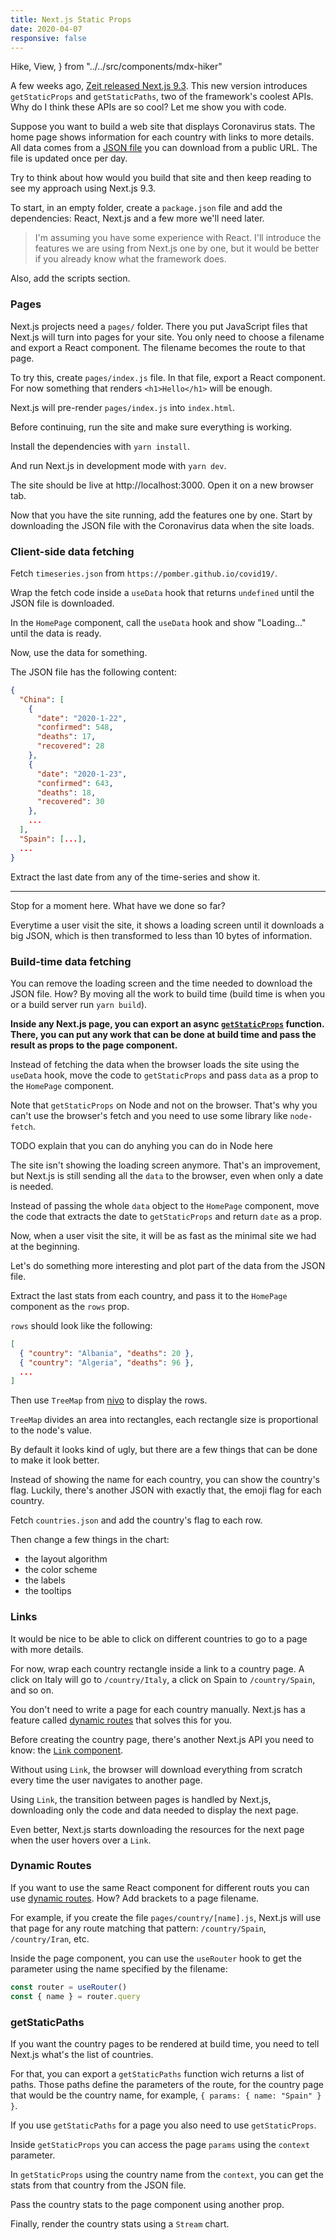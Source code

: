 ```yaml
---
title: Next.js Static Props
date: 2020-04-07
responsive: false
---
```


  Hike,
  View,
} from "../../src/components/mdx-hiker"

<Hike views={views}>

<View />

A few weeks ago, [Zeit released Next.js 9.3](https://nextjs.org/blog/next-9-3). This new version introduces `getStaticProps` and `getStaticPaths`, two of the framework's coolest APIs. Why do I think these APIs are so cool? Let me show you with code.

Suppose you want to build a web site that displays Coronavirus stats. The home page shows information for each country with links to more details. All data comes from a [JSON file](https://github.com/pomber/covid19/) you can download from a public URL. The file is updated once per day.

Try to think about how would you build that site and then keep reading to see my approach using Next.js 9.3.

<View />

To start, in an empty folder, create a `package.json` file and add the dependencies: React, Next.js and a few more we'll need later.

> I'm assuming you have some experience with React. I'll introduce the features we are using from Next.js one by one, but it would be better if you already know what the framework does.

Also, add the scripts section.

<View />

### Pages

Next.js projects need a `pages/` folder. There you put JavaScript files that Next.js will turn into pages for your site. You only need to choose a filename and export a React component. The filename becomes the route to that page.

To try this, create `pages/index.js` file. In that file, export a React component. For now something that renders `<h1>Hello</h1>` will be enough.

Next.js will pre-render `pages/index.js` into `index.html`.

<View />

Before continuing, run the site and make sure everything is working.

Install the dependencies with `yarn install`.

And run Next.js in development mode with `yarn dev`.

<View />

The site should be live at http://localhost:3000. Open it on a new browser tab.

Now that you have the site running, add the features one by one. Start by downloading the JSON file with the Coronavirus data when the site loads.

<View />

### Client-side data fetching

Fetch `timeseries.json` from `https://pomber.github.io/covid19/`.

Wrap the fetch code inside a `useData` hook that returns `undefined` until the JSON file is downloaded.

In the `HomePage` component, call the `useData` hook and show "Loading..." until the data is ready.

Now, use the data for something.

<View />

The JSON file has the following content:

```json
{
  "China": [
    {
      "date": "2020-1-22",
      "confirmed": 548,
      "deaths": 17,
      "recovered": 28
    },
    {
      "date": "2020-1-23",
      "confirmed": 643,
      "deaths": 18,
      "recovered": 30
    },
    ...
  ],
  "Spain": [...],
  ...
}
```

Extract the last date from any of the time-series and show it.

---

Stop for a moment here. What have we done so far?

Everytime a user visit the site, it shows a loading screen until it downloads a big JSON, which is then transformed to less than 10 bytes of information.

<View />

### Build-time data fetching

You can remove the loading screen and the time needed to download the JSON file. How? By moving all the work to build time (build time is when you or a build server run `yarn build`).

**Inside any Next.js page, you can export an async [`getStaticProps`](https://nextjs.org/docs/basic-features/data-fetching#getstaticprops-static-generation) function. There, you can put any work that can be done at build time and pass the result as props to the page component.**

Instead of fetching the data when the browser loads the site using the `useData` hook, move the code to `getStaticProps` and pass `data` as a prop to the `HomePage` component.

Note that `getStaticProps` on Node and not on the browser. That's why you can't use the browser's fetch and you need to use some library like `node-fetch`.

TODO explain that you can do anyhing you can do in Node here

<View />

The site isn't showing the loading screen anymore. That's an improvement, but Next.js is still sending all the `data` to the browser, even when only a date is needed.

Instead of passing the whole `data` object to the `HomePage` component, move the code that extracts the date to `getStaticProps` and return `date` as a prop.

Now, when a user visit the site, it will be as fast as the minimal site we had at the beginning.

<View />

Let's do something more interesting and plot part of the data from the JSON file.

Extract the last stats from each country, and pass it to the `HomePage` component as the `rows` prop.

`rows` should look like the following:

```json
[
  { "country": "Albania", "deaths": 20 },
  { "country": "Algeria", "deaths": 96 },
  ...
]
```

<View />

Then use `TreeMap` from [nivo](https://nivo.rocks/) to display the rows.

`TreeMap` divides an area into rectangles, each rectangle size is proportional to the node's value.

By default it looks kind of ugly, but there are a few things that can be done to make it look better.

<View />

Instead of showing the name for each country, you can show the country's flag. Luckily, there's another JSON with exactly that, the emoji flag for each country.

Fetch `countries.json` and add the country's flag to each row.

<View />

Then change a few things in the chart:

- the layout algorithm
- the color scheme
- the labels
- the tooltips

<View />

### Links

It would be nice to be able to click on different countries to go to a page with more details.

For now, wrap each country rectangle inside a link to a country page. A click on Italy will go to `/country/Italy`, a click on Spain to `/country/Spain`, and so on.

You don't need to write a page for each country manually. Next.js has a feature called [dynamic routes](https://nextjs.org/docs/routing/dynamic-routes) that solves this for you.

<View />

Before creating the country page, there's another Next.js API you need to know: the [`Link` component](https://nextjs.org/docs/api-reference/next/link).

Without using `Link`, the browser will download everything from scratch every time the user navigates to another page.

Using `Link`, the transition between pages is handled by Next.js, downloading only the code and data needed to display the next page.

Even better, Next.js starts downloading the resources for the next page when the user hovers over a `Link`.

<View />

### Dynamic Routes

If you want to use the same React component for different routs you can use [dynamic routes](https://nextjs.org/docs/routing/dynamic-routes). How? Add brackets to a page filename.

For example, if you create the file `pages/country/[name].js`, Next.js will use that page for any route matching that pattern: `/country/Spain`, `/country/Iran`, etc.

Inside the page component, you can use the `useRouter` hook to get the parameter using the name specified by the filename:

```js
const router = useRouter()
const { name } = router.query
```

<View />

### getStaticPaths

If you want the country pages to be rendered at build time, you need to tell Next.js what's the list of countries.

For that, you can export a `getStaticPaths` function wich returns a list of paths. Those paths define the parameters of the route, for the country page that would be the country name, for example, `{ params: { name: "Spain" } }`.

<View />

If you use `getStaticPaths` for a page you also need to use `getStaticProps`.

Inside `getStaticProps` you can access the page `params` using the `context` parameter.

<View />

In `getStaticProps` using the country name from the `context`, you can get the stats from that country from the JSON file.

Pass the country stats to the page component using another prop.

<View />

Finally, render the country stats using a `Stream` chart.

</Hike>
